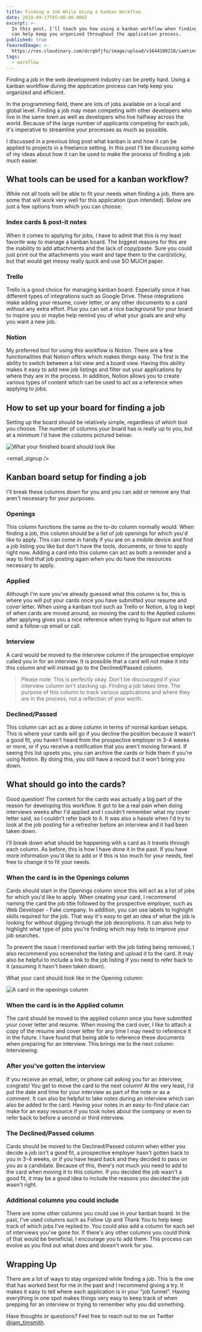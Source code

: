 ```yaml
---
title: Finding a Job While Using a Kanban Workflow
date: 2019-09-17T05:00:00.000Z
excerpt: >-
  In this post, I'll teach you how using a kanban workflow when finding a job
  can help keep you organized throughout the application process.
published: true
feauredImage: >-
  https://res.cloudinary.com/dcrgbfjfu/image/upload/v1644109218/iamtimsmith/finding-a-job-using-kanban-workflow_q2ps0v.jpg
tags:
  - workflow
---
```


Finding a job in the web development industry can be pretty hard. Using a kanban workflow during the application process can help keep you organized and efficient.

In the programming field, there are lots of jobs available on a local and global level. Finding a job may mean competing with other developers who live in the same town as well as developers who live halfway across the world. Because of the large number of applicants competing for each job, it's imperative to streamline your processes as much as possible.

I discussed in a previous blog post what kanban is and how it can be applied to projects in a freelance setting. In this post I'll be discussing some of my ideas about how it can be used to make the process of finding a job much easier.

<gif src="https://media.giphy.com/media/r056JQBFkE8QE/giphy.mp4" caption="&#x22;Are you ready for this jelly?&#x22; - Moss, I.T. Crowd" />

## What tools can be used for a kanban workflow?

While not all tools will be able to fit your needs when finding a job, there are some that will work very well for this application (pun intended). Below are just a few options from which you can choose:

### Index cards & post-it notes

When it comes to applying for jobs, I have to admit that this is my least favorite way to manage a kanban board. The biggest reasons for this are the inability to add attachments and the lack of copy/paste. Sure you could just print out the attachments you want and tape them to the card/sticky, but that would get messy really quick and use SO MUCH paper.

### Trello

Trello is a good choice for managing kanban board. Especially since it has different types of integrations such as Google Drive. These integrations make adding your resume, cover letter, or any other documents to a card without any extra effort. Plus you can set a nice background for your board to inspire you or maybe help remind you of what your goals are and why you want a new job.

### Notion

My preferred tool for using this workflow is Notion. There are a few functionalities that Notion offers which makes things easy. The first is the ability to switch between a list view and a board view. Having this ability makes it easy to add new job listings and filter out your applications by where they are in the process. In addition, Notion allows you to create various types of content which can be used to act as a reference when applying to jobs.

## How to set up your board for finding a job

Setting up the board should be relatively simple, regardless of which tool you choose. The number of columns your board has is really up to you, but at a minimum I'd have the columns pictured below:

![What your finished board should look like](https://res.cloudinary.com/dcrgbfjfu/image/upload/v1644109224/iamtimsmith/trello-board-setup_bno6qm.jpg "What your finished board should look like.")

<email_signup />

## Kanban board setup for finding a job

I'll break these columns down for you and you can add or remove any that aren't necessary for your purposes.

### Openings

This column functions the same as the to-do column normally would. When finding a job, this column should be a list of job openings for which you'd like to apply. This can come in handy if you are on a mobile device and find a job listing you like but don't have the tools, documents, or time to apply right now. Adding a card into this column can act as both a reminder and a way to find that job posting again when you do have the resources necessary to apply.

### Applied

Although I'm sure you've already guessed what this column is for, this is where you will put your cards once you have submitted your resume and cover letter. When using a kanban tool such as Trello or Notion, a log is kept of when cards are moved around, so moving the card to the Applied column after applying gives you a nice reference when trying to figure out when to send a follow-up email or call.

### Interview

A card would be moved to the interview column if the prospective employer called you in for an interview. It is possible that a card will not make it into this column and will instead go to the Declined/Passed column.

> Please note: This is perfectly okay. Don't be discouraged if your interview column isn't stacking up. Finding a job takes time. The purpose of this column to track various applications and where they are in the process, not a reflection of your worth.

### Declined/Passed

This column can act as a done column in terms of normal kanban setups. This is where your cards will go if you decline the position because it wasn't a good fit, you haven't heard from the prospective employer in 3-4 weeks or more, or if you receive a notification that you aren't moving forward. If seeing this list upsets you, you can archive the cards or hide them if you're using Notion. By doing this, you still have a record but it won't bring you down.

## What should go into the cards?

Good question! The content for the cards was actually a big part of the reason for developing this workflow. It got to be a real pain when doing interviews weeks after I'd applied and I couldn't remember what my cover letter said, so I couldn't refer back to it. It was also a hassle when I'd try to look at the job posting for a refresher before an interview and it had been taken down.

I'll break down what should be happening with a card as it travels through each column. As before, this is how I have done it in the past. If you have more information you'd like to add or if this is too much for your needs, feel free to change it to fit your needs.

### When the card is in the Openings column

Cards should start in the Openings column since this will act as a list of jobs for which you'd like to apply. When creating your card, I recommend naming the card the job title followed by the prospective employer, such as Web Developer - Fake company. In addition, you can use labels to highlight skills required for the job. That way it's easy to get an idea of what the job is looking for without digging through the job descriptions. It can also help to highlight what type of jobs you're finding which may help to improve your job searches.

To prevent the issue I mentioned earlier with the job listing being removed, I also recommend you screenshot the listing and upload it to the card. It may also be helpful to include a link to the job listing if you need to refer back to it (assuming it hasn't been taken down).

What your card should look like in the Opening column:

![A card in the openings column](https://res.cloudinary.com/dcrgbfjfu/image/upload/v1644109224/iamtimsmith/card-in-opening_ntpjsb.jpg "A card in the openings column.")

### When the card is in the Applied column

The card should be moved to the applied column once you have submitted your cover letter and resume. When moving the card over, I like to attach a copy of the resume and cover letter for any time I may need to reference it in the future. I have found that being able to reference these documents when preparing for an interview. This brings me to the next column: Interviewing.

### After you've gotten the interview

If you receive an email, letter, or phone call asking you for an interview, congrats! You get to move the card to the next column! At the very least, I'd put the date and time for your interview as part of the note or as a comment. It can also be helpful to take notes during an interview which can also be added to the card. Having your notes in an easy-to-find place can make for an easy resource if you took notes about the company or even to refer back to before a second or third interview.

### The Declined/Passed column

Cards should be moved to the Declined/Passed column when either you decide a job isn't a good fit, a prospective employer hasn't gotten back to you in 3-4 weeks, or if you have heard back and they decided to pass on you as a candidate. Because of this, there's not much you need to add to the card when moving it to this column. If you decided the job wasn't a good fit, it may be a good idea to include the reasons you decided the job wasn't right.

### Additional columns you could include

There are some other columns you could use in your kanban board. In the past, I've used columns such as Follow Up and Thank You to help keep track of which jobs I've replied to. You could also add a column for each set of interviews you've gone for. If there's any other columns you could think of that would be beneficial, I encourage you to add them. This process can evolve as you find out what does and doesn't work for you.

## Wrapping Up

There are a lot of ways to stay organized while finding a job. This is the one that has worked best for me in the past and I recommend giving a try. It makes it easy to tell where each application is in your "job funnel". Having everything in one spot makes things very easy to keep track of when prepping for an interview or trying to remember why you did something.

Have thoughts or questions? Feel free to reach out to me on Twitter [@iam\_timsmith](https://www.twitter.com/iam_timsmith).

